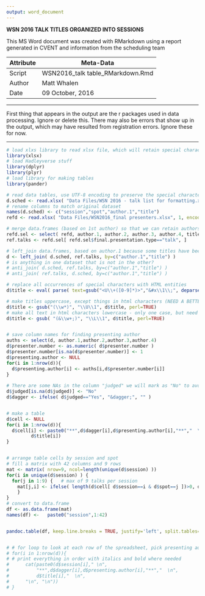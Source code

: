 ```yaml
---
output: word_document
---
```


**WSN 2016 TALK TITLES ORGANIZED INTO SESSIONS**

This MS Word document was  created with RMarkdown using a report generated in CVENT and information from the scheduling team


 Attribute     | Meta-Data
---------------|-------------------------------------------|
 Script        | WSN2016_talk table_RMarkdown.Rmd   |
 Author        | Matt Whalen                               |
 Date          | 09 October, 2016                          |


***

First thing that appears in the output are the r packages used in data processing. Ignore or delete this.
There may also be errors that show up in the output, which may have resulted from registration errors. Ignore these for now.

***

```r
# load xlxs library to read xlsx file, which will retain special characters
library(xlsx)
# load Hadleyverse stuff
library(dplyr)
library(plyr)
# load library for making tables
library(pander)

# read data tables, use UTF-8 encoding to preserve the special characters
d.sched <- read.xlsx( "Data Files/WSN 2016 - talk list for formatting.xlsx", 1, encoding="UTF-8", stringsAsFactors=F )
# rename columns to match original dataset
names(d.sched) <- c("session","spot","author.1","title")
refd <- read.xlsx( "Data Files/WSN2016_final presenters.xlsx", 1, encoding="UTF-8", stringsAsFactors=F )

# merge data.frames (based on 1st author) so that we can retain authors (up to fourth), presenter.number, and daggers for judged presentations (don't need lots of other )
refd.sel <- select( refd, author.1, author.2, author.3, author.4, title, judged, presenter.number, final.presentation.type )
ref.talks <- refd.sel[ refd.sel$final.presentation.type=="talk", ]

# left_join data.frames, based on author.1 because some titles have been edited
d <- left_join( d.sched, ref.talks, by=c("author.1","title") )
# is anything in one dataset that is not in the other?
# anti_join( d.sched, ref.talks, by=c("author.1","title") )
# anti_join( ref.talks, d.sched, by=c("author.1","title") )

# replace all occurrences of special characters with HTML entities
d$title <- eval( parse( text=gsub("<U\\+([0-9]*)>","&#x\\1\\;", deparse(d$title)) ))

# make titles uppercase, except things in html characters (NEED A BETTER FIX HERE)
d$title <- gsub("(\\w*)", "\\U\\1", d$title, perl=TRUE)
# make all text in html characters lowercase - only one case, but need a better solution to all us to ignore html characters when making things uppercase
d$title <- gsub( "(&\\w+;)", "\\L\\1", d$title, perl=TRUE)


# save column names for finding presenting author
auths <- select(d, author.1,author.2,author.3,author.4)
d$presenter.number <- as.numeric( d$presenter.number )
d$presenter.number[is.na(d$presenter.number)] <- 1
d$presenting.author <- NULL
for(i in 1:nrow(d)){
  d$presenting.author[i] <- auths[i,d$presenter.number[i]]
}
  
# There are some NAs in the column "judged" we will mark as "No" to avoid problems with logical statements in for loop below
d$judged[is.na(d$judged)] <- "No"
d$dagger <- ifelse( d$judged=="Yes", "&dagger;", "" )


# make a table 
d$cell <- NULL
for(i in 1:nrow(d)){
  d$cell[i] <- paste0("**",d$dagger[i],d$presenting.author[i],"**","  \n","<br/>",
         d$title[i])
}


# arrange table cells by session and spot
# fill a matrix with 42 columns and 9 rows
mat <- matrix( nrow=9, ncol=length(unique(d$session) ))
for(i in unique(d$session) ) {
  for(j in 1:9) {   # max of 9 talks per session
    mat[j,i] <- ifelse( length(d$cell[ d$session==i & d$spot==j ])>0, d$cell[ d$session==i & d$spot==j ], "--" )
    }
}
# convert to data.frame
df <- as.data.frame(mat)
names(df) <-   paste0("session",1:42)


pandoc.table(df, keep.line.breaks = TRUE, justify='left', split.tables=100, split.cells=20)


# # for loop to look at each row of the spreadsheet, pick presenting authors, mark presenters that need to be judged, and concatenate and print the whole thing
# for(i in 1:nrow(d)){
# # print everything in order with italics and bold where needed
#      cat(paste0(d$session[i]," \n",
#          "**",d$dagger[i],d$presenting.author[i],"**","  \n",
#          d$title[i],"  \n",
#      "\n", "\n"))
# }
```

